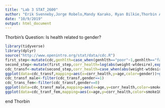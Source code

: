 ```yaml
---
title: "Lab 3 STAT_2600"
author: "Erik Svenneby,Jorge Robelo,Mandy Karako, Ryan Bilkie,Thorbin Atwell-Donaghey"
date: "10/9/2019"
output: html_document
---
```

Thorbin's Question: Is health related to gender? 
```R
library(tidyverse)
library(dplyr)
source("http://www.openintro.org/stat/data/cdc.R")
first_step<-mutate(cdc,genhlth=case_when(genhlth=="poor"~1,genhlth=="fair"~2,genhlth=="good"~3,genhlth=="very good"~4,genhlth=="excellent"~5))
second_step<-mutate(first_step,corr_health=log(abs(weight-wtdesire),exp(1)))
cdc_transf<-mutate(second_step,corr_health=case_when(abs(weight-wtdesire)==0~genhlth,weight-wtdesire!=0~corr_health),gender=case_when(gender=="m"~1,gender=="f"~0),case_when(smoke100==TRUE~"100 cig.club",smoke100==0~"non-smoker"))
ggplot(data=cdc_transf,mapping=aes(x=corr_health,y=age,color=gender))+geom_point()+geom_smooth()+facet_wrap(~class=smoke100,nrow=2 )
cdc_transf_male<-filter(cdc_transf,gender==1)
cdc_trans_fem<-filter(cdc_transf,gender==0)
ggplot(data=cdc_transf_male,mapping=aes(x=age,y=corr_health,color=smoke100))
ggplot(data=cdc_tranf_fem,mapping=aes(x=age,y=corr_health,color=smoke100))
```
end Thorbin
